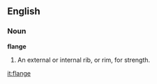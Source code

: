 ==English==

===Noun===

'''flange'''

#An external or internal rib, or rim, for strength.

[[it:flange]]